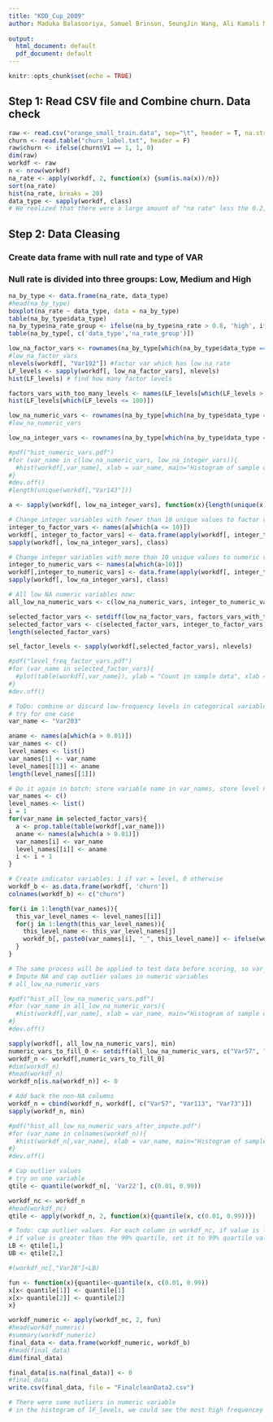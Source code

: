 ---
title: "KDD_Cup_2009"
author: Maduka Balasooriya, Samuel Brinson, SeungJin Wang, Ali Kamali Mohammadzadeh,Matt Seraj
  
output:
  html_document: default
  pdf_document: default
---

```{r setup, include=FALSE}
knitr::opts_chunk$set(echo = TRUE)
```

## Step 1: Read CSV file and Combine churn. Data check
```{r}
raw <- read.csv("orange_small_train.data", sep="\t", header = T, na.strings = "")
churn <- read.table("churn_label.txt", header = F)
raw$churn <- ifelse(churn$V1 == 1, 1, 0)
dim(raw)
workdf <- raw
n <- nrow(workdf)
na_rate <- apply(workdf, 2, function(x) {sum(is.na(x))/n})
sort(na_rate)
hist(na_rate, breaks = 20)
data_type <- sapply(workdf, class)
# We realized that there were a large amount of "na rate" less the 0.2, so we tried to divied into some groups. 
```

## Step 2: Data Cleasing 
### Create data frame with null rate and type of VAR
### Null rate is divided into three groups: Low, Medium and High
```{r}
na_by_type <- data.frame(na_rate, data_type)
#head(na_by_type)
boxplot(na_rate ~ data_type, data = na_by_type)
table(na_by_type$data_type)
na_by_type$na_rate_group <- ifelse(na_by_type$na_rate > 0.8, 'high', ifelse(na_by_type$na_rate < 0.2, 'low', 'med'))
table(na_by_type[, c('data_type','na_rate_group')])

low_na_factor_vars <- rownames(na_by_type[which(na_by_type$data_type == 'factor' & na_by_type$na_rate_group == 'low'),])
#low_na_factor_vars
nlevels(workdf[, "Var192"]) #factor var which has low na rate
LF_levels <- sapply(workdf[, low_na_factor_vars], nlevels)
hist(LF_levels) # find how many factor levels

factors_vars_with_too_many_levels <- names(LF_levels[which(LF_levels > 100)])
hist(LF_levels[which(LF_levels <= 100)])

low_na_numeric_vars <- rownames(na_by_type[which(na_by_type$data_type == 'numeric' & na_by_type$na_rate_group == 'low'),])
#low_na_numeric_vars 

low_na_integer_vars <- rownames(na_by_type[which(na_by_type$data_type == 'integer' & na_by_type$na_rate_group == 'low'),])

#pdf("hist_numeric_vars.pdf")
#for (var_name in c(low_na_numeric_vars, low_na_integer_vars)){
  #hist(workdf[,var_name], xlab = var_name, main="Histogram of sample data")
#}
#dev.off()
#length(unique(workdf[,"Var143"]))

a <- sapply(workdf[, low_na_integer_vars], function(x){length(unique(x))})

# Change integer variables with fewer than 10 unique values to factor variables
integer_to_factor_vars <- names(a[which(a <= 10)])
workdf[, integer_to_factor_vars] <- data.frame(apply(workdf[, integer_to_factor_vars], 2, as.factor))
sapply(workdf[, low_na_integer_vars], class)

# Change integer variables with more than 10 unique values to numeric variables
integer_to_numeric_vars <- names(a[which(a>10)])
workdf[,integer_to_numeric_vars] <- data.frame(apply(workdf[, integer_to_numeric_vars], 2, as.numeric))
sapply(workdf[, low_na_integer_vars], class)

# All low NA numeric variables now:
all_low_na_numeric_vars <- c(low_na_numeric_vars, integer_to_numeric_vars)

selected_factor_vars <- setdiff(low_na_factor_vars, factors_vars_with_too_many_levels)
selected_factor_vars <- c(selected_factor_vars, integer_to_factor_vars)#low na and low levels
length(selected_factor_vars)

sel_factor_levels <- sapply(workdf[,selected_factor_vars], nlevels)

#pdf("level_freq_factor_vars.pdf")
#for (var_name in selected_factor_vars){
  #plot(table(workdf[,var_name]), ylab = "Count in sample data", xlab = paste("Levels for", var_name))
#}
#dev.off()

# ToDo: combine or discard low-frequency levels in categorical variables
# try for one case
var_name <- "Var203"

aname <- names(a[which(a > 0.01)])
var_names <- c()
level_names <- list()
var_names[1] <- var_name
level_names[[1]] <- aname
length(level_names[[1]])

# Do it again in batch: store variable name in var_names, store level names in level_names
var_names <- c()
level_names <- list()
i = 1
for(var_name in selected_factor_vars){
  a <- prop.table(table(workdf[,var_name]))
  aname <- names(a[which(a > 0.01)])
  var_names[i] <- var_name
  level_names[[i]] <- aname
  i <- i + 1
}

# Create indicator variables: 1 if var = level, 0 otherwise
workdf_b <- as.data.frame(workdf[, 'churn'])
colnames(workdf_b) <- c("churn")

for(i in 1:length(var_names)){
  this_var_level_names <- level_names[[i]]
  for(j in 1:length(this_var_level_names)){
    this_level_name <- this_var_level_names[j]
    workdf_b[, paste0(var_names[i], "_", this_level_name)] <- ifelse(workdf[, var_names[i]] == this_level_name, 1, 0)
  }  
}

# The same process will be applied to test data before scoring, so var_names and level_names should be saved for future use
# Impute NA and cap outlier values in numeric variables
# all_low_na_numeric_vars

#pdf("hist_all_low_na_numeric_vars.pdf")
#for (var_name in all_low_na_numeric_vars){
  #hist(workdf[,var_name], xlab = var_name, main="Histogram of sample data")
#}
#dev.off()

sapply(workdf[, all_low_na_numeric_vars], min)
numeric_vars_to_fill_0 <- setdiff(all_low_na_numeric_vars, c("Var57", "Var113", "Var73"))
workdf_n <- workdf[,numeric_vars_to_fill_0]
#dim(workdf_n)
#head(workdf_n)
workdf_n[is.na(workdf_n)] <- 0

# Add back the non-NA columns
workdf_n = cbind(workdf_n, workdf[, c("Var57", "Var113", "Var73")])
sapply(workdf_n, min)

#pdf("hist_all_low_na_numeric_vars_after_impute.pdf")
#for (var_name in colnames(workdf_n)){
  #hist(workdf_n[,var_name], xlab = var_name, main="Histogram of sample data")
#}
#dev.off()

# Cap outlier values
# try on one variable
qtile <- quantile(workdf_n[, 'Var22'], c(0.01, 0.99))

workdf_nc <- workdf_n
#head(workdf_nc)
qtile <- apply(workdf_n, 2, function(x){quantile(x, c(0.01, 0.99))})

# Todo: cap outlier values. For each column in workdf_nc, if value is less than the 1% quartile, set it to 1% quartile value;
# if value is greater than the 99% quartile, set it to 99% quartile value.
LB <- qtile[1,]
UB <- qtile[2,]

#(workdf_nc[,"Var28"]<LB) 

fun <- function(x){quantile<-quantile(x, c(0.01, 0.99))
x[x< quantile[1]] <- quantile[1]
x[x> quantile[2]] <- quantile[2]
x}

workdf_numeric <- apply(workdf_nc, 2, fun)
#head(workdf_numeric)
#summary(workdf_numeric)
final_data <- data.frame(workdf_numeric, workdf_b)
#head(final_data)
dim(final_data)

final_data[is.na(final_data)] <- 0
#final_data
write.csv(final_data, file = "FinalcleanData2.csv")

# There were some outliers in numeric variable
# in the histogram of lF_levels, we could see the most high frequencey in 0~20.
```
